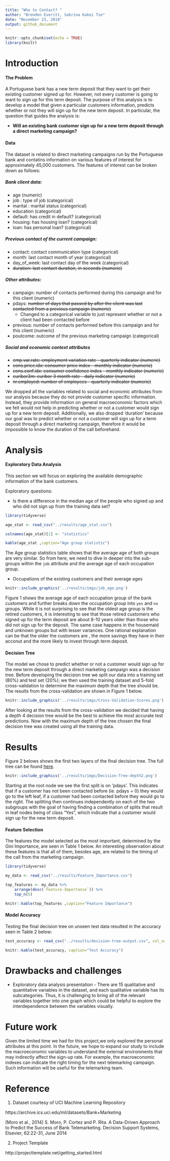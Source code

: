 ```yaml
---
title: "Who to Contact? "
author: "Brenden Everitt, Sabrina Kakei Tse"
date: "November 23, 2018"
output: github_document
---
```


```r
knitr::opts_chunk$set(echo = TRUE)
library(knitr)
```

# Introduction

#### The Problem

A Portuguese bank has a new term deposit that they want to get their existing customer signed up for. However, not every customer is going to want to sign up for this term deposit. The purpose of this analysis is to develop a model that given a particular customers information, predicts whether or not they will sign up for the new term deposit. In particular, the question that guides the analysis is:

 - **Will an existing bank customer sign up for a new term deposit through a direct marketing campaign?**

#### Data 
The dataset is related to direct marketing campaigns run by the Portuguese bank and contatins information on various features of interest for approximately 45,000 customers. The features of interest can be broken down as follows:  

##### Bank client data:  
 - age (numeric)
 - job : type of job (categorical)
 - marital : marital status (categorical)
 - education (categorical)
 - default: has credit in default? (categorical)
 - housing: has housing loan? (categorical)
 - loan: has personal loan? (categorical)  

##### Previous contact of the current campaign:  
 - contact: contact communication type (categorical) 
 - month: last contact month of year (categorical)
 - day_of_week: last contact day of the week (categorical)
 - ~~duration: last contact duration, in seconds (numeric)~~
  
##### Other attributes:  
 - campaign: number of contacts performed during this campaign and for this client (numeric)
 - pdays: ~~number of days that passed by after the client was last contacted from a previous campaign (numeric)~~
    - Changed to a categorical variable to just represent whether or not a client had been contacted before
 - previous: number of contacts performed before this campaign and for this client (numeric)
 - poutcome: outcome of the previous marketing campaign (categorical)  

##### Social and economic context attributes
  - ~~emp.var.rate: employment variation rate - quarterly indicator (numeric)~~
  - ~~cons.price.idx: consumer price index - monthly indicator (numeric)~~ 
  - ~~cons.conf.idx: consumer confidence index - monthly indicator (numeric)~~ 
  - ~~euribor3m: euribor 3 month rate - daily indicator (numeric)~~
  - ~~nr.employed: number of employees - quarterly indicator (numeric)~~

We dropped all the variables related to social and economic attributes from our analysis because they do not provide customer specific information. Instead, they provide information on general macroeconomic factors which we felt would not help in predicting whether or not a customer would sign up for a new term deposit. Additionally, we also dropped 'duration' because our goal was to predict whether or not a customer will sign up for a term deposit through a direct marketing campaign, therefore it would be impossible to know the duration of the call beforehand. 

# Analysis 

#### Exploratory Data Analysis

This section we will focus on exploring the available demographic information of the bank customers.

Exploratory questions:

- Is there a difference in the median age of the people who signed up and who did not sign up from the training data set?

```r
library(tidyverse)

age_stat <- read_csv("../results/age_stat.csv")

colnames(age_stat)[1] <- "statistics"

kable(age_stat ,caption="Age group statistic")

```

The Age group statistics table shows that the average age of both groups are very similar. So from here, we need to dive in deeper into the sub-groups within the `job` attribute and the average age of each occupation group. 

- Occupations of the existing customers and their average ages

```r
knitr::include_graphics('../results/imgs/job_age.png')
```

Figure 1 shows the average age of each occupation group of the bank customers and further breaks down the occupation group into `yes` and `no` groups. While it is not surprising to see that the oldest age group is the retired customers, it is interesting to see that those retired customers who signed up for the term deposit are about 8-10 years older than those who did not sign up for the deposit. The same case happens in the housemaid and unknown groups but with lesser variances. One rational explanation can be that the older the customers are , the more savings they have in their acconut and the more likely to invest through term deposit.


#### Decision Tree  

The model we chose to predict whether or not a customer would sign up for the new term deposit through a direct marketing campaign was a decision tree. Before developing the decision tree we split our data into a training set (80%) and test set (20%); we then used the training dataset and 5-fold cross-validation to determine the maximum depth that the tree should be. The results from the cross-validation are shown in Figure 1 below.  

```r
knitr::include_graphics('../results/imgs/Cross-Validation-Scores.png')
```

After looking at the results from the cross-validation we decided that having a depth 4 decision tree would be the best to achieve the most accurate test predictions. Now with the maximum depth of the tree chosen the final decision tree was created using all the training data. 

# Results  

Figure 2 belows shows the first two layers of the final decision tree. The full tree can be found [here](https://github.com/sabrinatkk/DSCI-522_Bank-Marketing/blob/master/results/imgs/Decision-Tree-full.pdf).  

```r
knitr::include_graphics('../results/imgs/Decision-Tree-depth2.png')
``` 

Starting at the root node we see the first split is on 'pdays'. This indicates that if a customer has not been contacted before (ie. pdays = 0) they would go to the left leaf, if a customer had been contacted before they would go to the right. The splitting then continues independently on each of the two subgroups with the goal of having finding a combination of splits that result in leaf nodes being of class "Yes", which indicate that a customer would sign up for the new term deposit.  

#### Feature Selection  
The features the model selected as the most important, determined by the Gini Importance, are seen in Table 1 below. An interesting observation about these features is that all of them, besides age, are related to the timing of the call from the marketing campaign.


```r
library(tidyverse)

my_data <- read_csv("../results/Feature_Importance.csv")

top_features <- my_data %>%
    arrange(desc(`Feature-Importance`)) %>%
    top_n(5)

knitr::kable(top_features ,caption="Feature Importance")

```

#### Model Accuracy  

Testing the final decision tree on unseen test data resulted in the accuracy seen in Table 2 below:  
```r
test_accuracy <- read_csv("../results/decision-tree-output.csv", col_names = TRUE)

knitr::kable(test_accuracy, caption="Test Accuracy")
```

# Drawbacks and challenges

- Exploratory data analysis presentation -
There are 15 qualitative and quantitative variables in the dataset, and each qualitative variable has its subcategories. Thus, it is challenging to bring all of the relevant variables together into one graph which could be helpful to explore the interdependence between the variables visually.


# Future work

Given the limited time we had for this project,we only explored the personal attributes at this point. In the future, we hope to expand our study to include the macroeconomic variables to understand the external environments that may indirectly affect the sign-up rate. For example, the macroeconomic indexes can indicate the right timing for the next telemarking campaign. Such information will be useful for the telemarking team.

# Reference

1. Dataset courtesy of UCI Machine Learning Repository

https://archive.ics.uci.edu/ml/datasets/Bank+Marketing

[Moro et al., 2014] S. Moro, P. Cortez and P. Rita. A Data-Driven Approach to Predict the Success of Bank Telemarketing. Decision Support Systems, Elsevier, 62:22-31, June 2014

2. Project Template

http://projecttemplate.net/getting_started.html
